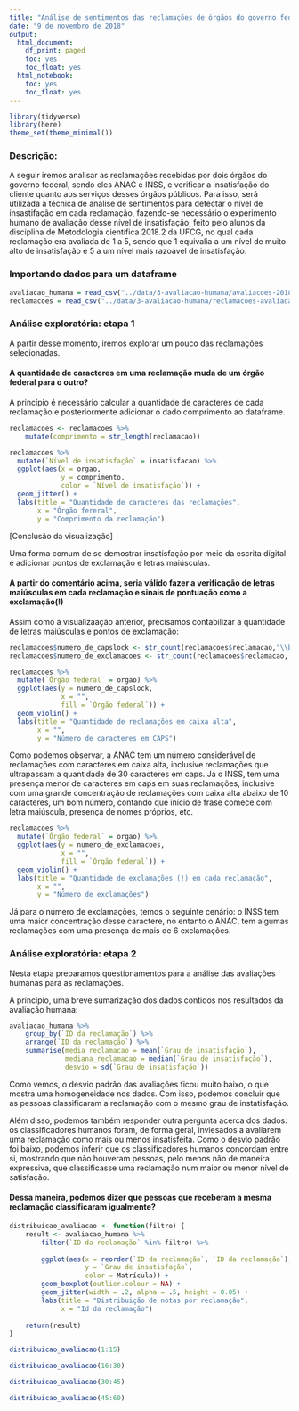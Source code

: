 ```yaml
---
title: "Análise de sentimentos das reclamações de órgãos do governo federal"
date: "9 de novembro de 2018"
output:
  html_document:
    df_print: paged
    toc: yes
    toc_float: yes
  html_notebook:
    toc: yes
    toc_float: yes
---
```



```r
library(tidyverse)
library(here)
theme_set(theme_minimal())

```

### Descrição:

A seguir iremos analisar as reclamações recebidas por dois órgãos do governo federal, sendo eles ANAC e INSS, e verificar a insatisfação do cliente quanto aos serviços desses órgãos públicos. Para isso, será utilizada a técnica de análise de sentimentos para detectar o nível de insastifação em cada reclamação, fazendo-se necessário o experimento humano de avaliação desse nível de insatisfação, feito pelo alunos da disciplina de Metodologia científica 2018.2 da UFCG, no qual cada reclamação era avaliada de 1 a 5, sendo que 1 equivalia a um nível de muito alto de insatisfação e 5 a um nível mais razoável de insatisfação. 


### Importando dados para um dataframe
```r
avaliacao_humana = read_csv("../data/3-avaliacao-humana/avaliacoes-20181030.csv")
reclamacoes = read_csv("../data/3-avaliacao-humana/reclamacoes-avaliadas-20180703.csv")

```

### Análise exploratória: etapa 1

A partir desse momento, iremos explorar um pouco das reclamações selecionadas.

#### A quantidade de caracteres em uma reclamação muda de um órgão federal para o outro?

A princípio é necessário calcular a quantidade de caracteres de cada reclamação e posteriormente adicionar o dado comprimento ao dataframe.

```r
reclamacoes <- reclamacoes %>% 
    mutate(comprimento = str_length(reclamacao))

```


```r
reclamacoes %>% 
  mutate(`Nível de insatisfação` = insatisfacao) %>% 
  ggplot(aes(x = orgao,
             y = comprimento,
             color = `Nível de insatisfação`)) +
  geom_jitter() +
  labs(title = "Quantidade de caracteres das reclamações",
       x = "Órgão fereral",
       y = "Comprimento da reclamação")
```

[Conclusão da visualização]


Uma forma comum de se demostrar insatisfação por meio da escrita digital é adicionar pontos de exclamação e letras maiúsculas. 

####  A partir do comentário acima, seria válido fazer a verificação de letras maiúsculas em cada reclamação e sinais de pontuação como a exclamação(!)

Assim como a visualizaação anterior, precisamos contabilizar a quantidade de letras maiúsculas e pontos de exclamação:

```r
reclamacoes$numero_de_capslock <- str_count(reclamacoes$reclamacao,"\\b[A-Z]{2,}\\b")
reclamacoes$numero_de_exclamacoes <- str_count(reclamacoes$reclamacao, "!")
```

```r
reclamacoes %>% 
  mutate(`Órgão federal` = orgao) %>% 
  ggplot(aes(y = numero_de_capslock,
             x = "",
             fill = `Órgão federal`)) +
  geom_violin() +
  labs(title = "Quantidade de reclamações em caixa alta",
       x = "",
       y = "Número de caracteres em CAPS")
```

Como podemos observar, a ANAC tem um número considerável de reclamações com caracteres em caixa alta, inclusive reclamações que ultrapassam a quantidade de 30 caracteres em caps. Já o INSS, tem uma presença menor de caracteres em caps em suas reclamações, inclusive com uma grande concentração de reclamações com caixa alta abaixo de 10 caracteres, um bom número, contando que início de frase comece com letra maiúscula, presença de nomes próprios, etc.


```r
reclamacoes %>% 
  mutate(`Órgão federal` = orgao) %>% 
  ggplot(aes(y = numero_de_exclamacoes,
             x = "",
             fill = `Órgão federal`)) +
  geom_violin() +
  labs(title = "Quantidade de exclamações (!) em cada reclamação",
       x = "",
       y = "Número de exclamações")
```

Já para o número de exclamações, temos o seguinte cenário: o INSS tem uma maior concentração desse caractere, no entanto o ANAC, tem algumas reclamações com uma presença de mais de 6 exclamações.

### Análise exploratória: etapa 2

Nesta etapa preparamos questionamentos para a análise das avaliações humanas para as reclamações.

A princípio, uma breve sumarização dos dados contidos nos resultados da avaliação humana:

```r
avaliacao_humana %>% 
    group_by(`ID da reclamação`) %>% 
    arrange(`ID da reclamação`) %>% 
    summarise(media_reclamacao = mean(`Grau de insatisfação`),
              mediana_reclamacao = median(`Grau de insatisfação`),
              desvio = sd(`Grau de insatisfação`))
```

Como vemos, o desvio padrão das avaliações ficou muito baixo, o que mostra uma homogeneidade nos dados. Com isso, podemos concluir que as pessoas classificaram a reclamação com o mesmo grau de instatisfação.

Além disso, podemos também responder outra pergunta acerca dos dados: os classificadores humanos foram, de forma geral, inviesados a avaliarem uma reclamação como mais ou menos insatisfeita. Como o desvio padrão foi baixo, podemos inferir que os classificadores humanos concordam entre si, mostrando que não houveram pessoas, pelo menos não de maneira expressiva, que classificasse uma reclamação num maior ou menor nível de satisfação. 

#### Dessa maneira, podemos dizer que pessoas que receberam a mesma reclamação classificaram igualmente?

```r
distribuicao_avaliacao <- function(filtro) {
    result <- avaliacao_humana %>% 
        filter(`ID da reclamação` %in% filtro) %>% 
        
        ggplot(aes(x = reorder(`ID da reclamação`, `ID da reclamação`),
                   y = `Grau de insatisfação`,
                   color = Matrícula)) +
        geom_boxplot(outlier.colour = NA) + 
        geom_jitter(width = .2, alpha = .5, height = 0.05) + 
        labs(title = "Distribuição de notas por reclamação",
             x = "Id da reclamação")
    
    return(result)
}
```


```r
distribuicao_avaliacao(1:15)
```

```r
distribuicao_avaliacao(16:30)
```


```r
distribuicao_avaliacao(30:45)
```


```r
distribuicao_avaliacao(45:60)
```

